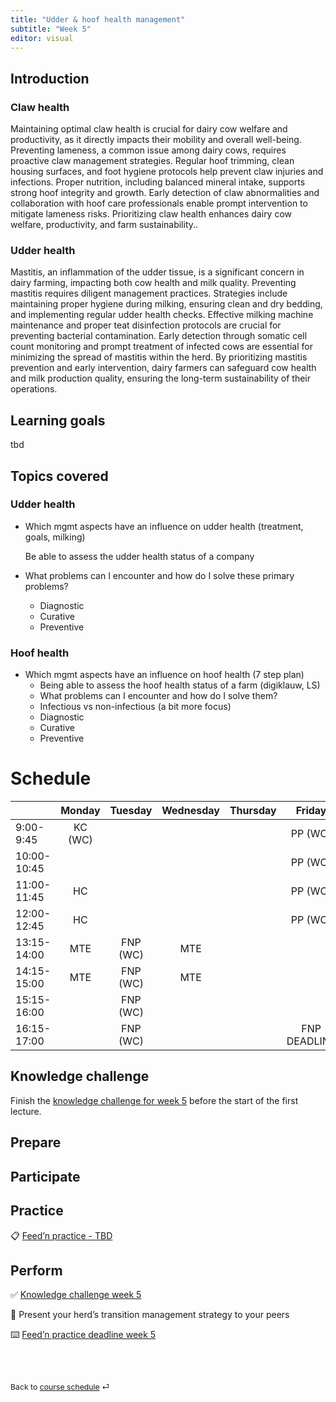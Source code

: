 ```yaml
---
title: "Udder & hoof health management"
subtitle: "Week 5"
editor: visual
---
```


## Introduction

### Claw health

Maintaining optimal claw health is crucial for dairy cow welfare and productivity, as it directly impacts their mobility and overall well-being. Preventing lameness, a common issue among dairy cows, requires proactive claw management strategies. Regular hoof trimming, clean housing surfaces, and foot hygiene protocols help prevent claw injuries and infections. Proper nutrition, including balanced mineral intake, supports strong hoof integrity and growth. Early detection of claw abnormalities and collaboration with hoof care professionals enable prompt intervention to mitigate lameness risks. Prioritizing claw health enhances dairy cow welfare, productivity, and farm sustainability..

### Udder health

Mastitis, an inflammation of the udder tissue, is a significant concern in dairy farming, impacting both cow health and milk quality. Preventing mastitis requires diligent management practices. Strategies include maintaining proper hygiene during milking, ensuring clean and dry bedding, and implementing regular udder health checks. Effective milking machine maintenance and proper teat disinfection protocols are crucial for preventing bacterial contamination. Early detection through somatic cell count monitoring and prompt treatment of infected cows are essential for minimizing the spread of mastitis within the herd. By prioritizing mastitis prevention and early intervention, dairy farmers can safeguard cow health and milk production quality, ensuring the long-term sustainability of their operations.

## Learning goals

tbd

## Topics covered

### Udder health

-   Which mgmt aspects have an influence on udder health (treatment, goals, milking)

    Be able to assess the udder health status of a company

-   What problems can I encounter and how do I solve these primary problems?

    -   Diagnostic
    -   Curative
    -   Preventive

### Hoof health

-   Which mgmt aspects have an influence on hoof health (7 step plan)
    -   Being able to assess the hoof health status of a farm (digiklauw, LS)
    -   What problems can I encounter and how do I solve them?
    -   Infectious vs non-infectious (a bit more focus)
    -   Diagnostic
    -   Curative
    -   Preventive

# Schedule

|             | Monday  | Tuesday  | Wednesday | Thursday |    Friday    |
|-------------|:-------:|:--------:|:---------:|:--------:|:------------:|
| 9:00-9:45   | KC (WC) |          |           |          |   PP (WC)    |
| 10:00-10:45 |         |          |           |          |   PP (WC)    |
| 11:00-11:45 |   HC    |          |           |          |   PP (WC)    |
| 12:00-12:45 |   HC    |          |           |          |   PP (WC)    |
| 13:15-14:00 |   MTE   | FNP (WC) |    MTE    |          |              |
| 14:15-15:00 |   MTE   | FNP (WC) |    MTE    |          |              |
| 15:15-16:00 |         | FNP (WC) |           |          |              |
| 16:15-17:00 |         | FNP (WC) |           |          | FNP DEADLINE |

## Knowledge challenge

Finish the [knowledge challenge for week 5](https://forms.office.com/e/1J8zYDfkJb) before the start of the first lecture.

## Prepare

## Participate

## Practice

📋 [Feed'n practice - TBD](/ae/ae-0-movies.html)

## Perform

✅ [Knowledge challenge week 5](https://forms.office.com/e/1J8zYDfkJb)

📂 Present your herd's transition management strategy to your peers

⌨️ [Feed'n practice deadline week 5](/labs/lab-2.html)

<br><br>

::: {style="font-size: 0.875em;"}
Back to [course schedule](/ "Course schedule") ⏎
:::
